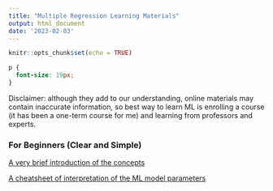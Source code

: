 ```yaml
---
title: "Multiple Regression Learning Materials"
output: html_document
date: '2023-02-03'
---
```


```r
knitr::opts_chunk$set(echo = TRUE)
```

```css
p {
  font-size: 19px;
}
```

Disclaimer: although they add to our understanding, online materials may contain inaccurate information, so best way to learn ML is enrolling a course (it has been a one-term course for me) and learning from professors and experts.

### For Beginners (Clear and Simple)

[A very brief introduction of the concepts](https://www.investopedia.com/terms/m/mlr.asp)

[A cheatsheet of interpretation of the ML model parameters](https://home.csulb.edu/~msaintg/ppa696/696regmx.htm)
